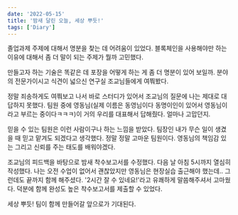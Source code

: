 ```yaml
---
date: '2022-05-15'
title: '밤새 달린 오늘, 세상 뿌듯!'
tags: ['Diary']
---
```


졸업과제 주제에 대해서 명분을 찾는 데 어려움이 있었다.
블록체인을 사용해야만 하는 이유에 대해서 좀 더 말이 되는 주제가 뭘까 고민했다.

만들고자 하는 기술은 똑같은 데 포장을 어떻게 하는 게 좀 더 명분이 있어 보일까.
분야의 전문가이시고 식견이 넓으신 연구실 조교님들에게 여쭤봤다.

정말 죄송하게도 여쭤보고 나서 바로 스터디가 있어서 조교님의 질문에 나는 제대로 대답하지 못했다.
팀원 중에 영동님(실제 이름은 동영님이다 동명이인이 있어서 영동님이라고 부르는 중이다ㅋㅋㅋ)이 거의 우리를 대표해서 답해줬다.
얼마나 고맙던지.

믿을 수 있는 팀원은 이런 사람이구나 하는 느낌을 받았다. 
팀장인 내가 무슨 일이 생겼을 때 믿고 맡겨도 되겠다고 생각했다.
정말 정말 고마운 팀원이다. 영동님의 책임감 있는 그리고 신뢰를 주는 태도를 배워야겠다.

조교님의 피드백을 바탕으로 밤새 착수보고서를 수정했다. 다음 날 아침 5시까지 열심히 작성했다. 
나는 오전 수업이 없어서 괜찮았지만 영동님은 현장실습 출근해야 했는데.. 그런데도 끝까지 함께 해주셨다.
'2시간 잘 수 있네요!'라고 유쾌하게 말씀해주셔서 고마웠다. 덕분에 함께 완성도 높은 착수보고서를 제출할 수 있었다.

세상 뿌듯! 팀이 함께 만들어갈 앞으로가 기대된다.